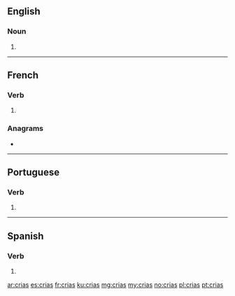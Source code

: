 {{also|crías}}
==English==

===Noun===
{{head|en|noun plural form}}

# {{plural of|cria|lang=en}}

----

==French==

===Verb===
{{fr-verb-form}}

# {{inflection of|crier||2|s|phis|lang=fr}}

===Anagrams===
* {{l|fr|ciras}}

----

==Portuguese==

===Verb===
{{pt-verb-form}}

# {{pt-verb form of|criar|ar|indicative|present|singular|second}}

----

==Spanish==

===Verb===
{{head|es|verb form}}

# {{es-verb form of|criar|ending=-ar|mood=indicative|tense=present|number=s|person=2|formal=n|voseo=y|region=Latin America}}

[[ar:crias]]
[[es:crias]]
[[fr:crias]]
[[ku:crias]]
[[mg:crias]]
[[my:crias]]
[[no:crias]]
[[pl:crias]]
[[pt:crias]]